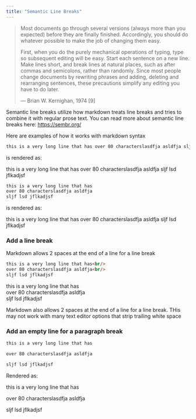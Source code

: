```yaml
---
title: "Semantic Line Breaks"
---
```


> Most documents go through several versions (always more than you expected) before they are finally finished. Accordingly, you should do whatever possible to make the job of changing them easy.
>
> First, when you do the purely mechanical operations of typing, type so subsequent editing will be easy. Start each sentence on a new line. Make lines short, and break lines at natural places, such as after commas and semicolons, rather than randomly. Since most people change documents by rewriting phrases and adding, deleting and rearranging sentences, these precautions simplify any editing you have to do later.
>
> — Brian W. Kernighan, 1974 [9]


Semantic line breaks utilize how markdown treats line breaks and tries to combine it
with regular prose text.
You can read more about semantic line breaks here: <https://sembr.org/>

Here are examples of how it works with markdown syntax


```markdown
this is a very long line that has over 80 characterslasdfja asldfja sljf lsd jflkadjsf
```

is rendered as:

this is a very long line that has over 80 characterslasdfja asldfja sljf lsd jflkadjsf


```markdown
this is a very long line that has
over 80 characterslasdfja asldfja
sljf lsd jflkadjsf
```

is rendered as:

this is a very long line that has
over 80 characterslasdfja asldfja
sljf lsd jflkadjsf


### Add a line break

Markdown allows 2 spaces at the end of a line for a line break

```markdown
this is a very long line that has<br/>
over 80 characterslasdfja asldfja<br/>
sljf lsd jflkadjsf
```

this is a very long line that has<br/>
over 80 characterslasdfja asldfja<br/>
sljf lsd jflkadjsf

Markdown also allows 2 spaces at the end of a line for a line break.
THis may not work with many text editor options that strip trailing white space


### Add an empty line for a paragraph break

```markdown
this is a very long line that has

over 80 characterslasdfja asldfja

sljf lsd jflkadjsf
```

Rendered as:

this is a very long line that has

over 80 characterslasdfja asldfja

sljf lsd jflkadjsf
